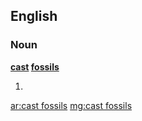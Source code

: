==English==

===Noun===
'''[[cast]] [[fossil]]s'''

# {{plural of|[[cast fossil]]}}

[[ar:cast fossils]]
[[mg:cast fossils]]